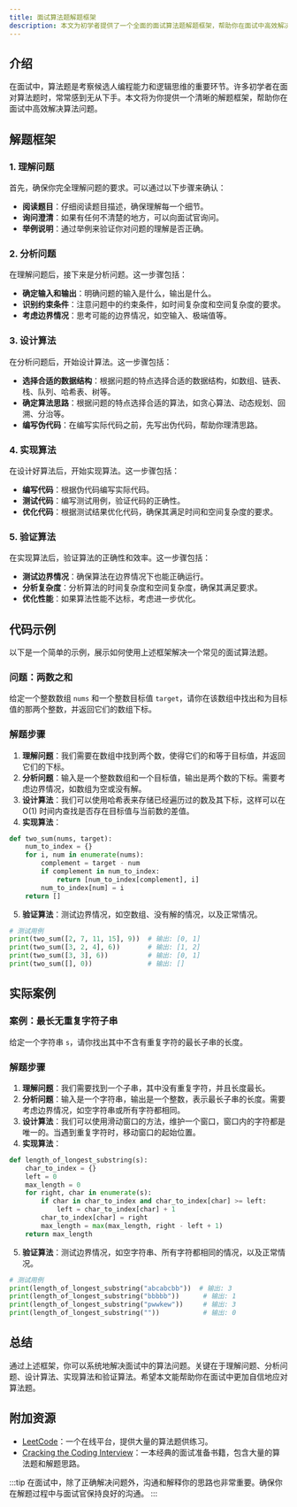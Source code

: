 ```yaml
---
title: 面试算法题解题框架
description: 本文为初学者提供了一个全面的面试算法题解题框架，帮助你在面试中高效解决算法问题。内容包括解题思路、代码示例、实际案例以及总结和附加资源。
---
```


## 介绍

在面试中，算法题是考察候选人编程能力和逻辑思维的重要环节。许多初学者在面对算法题时，常常感到无从下手。本文将为你提供一个清晰的解题框架，帮助你在面试中高效解决算法问题。

## 解题框架

### 1. 理解问题

首先，确保你完全理解问题的要求。可以通过以下步骤来确认：

- **阅读题目**：仔细阅读题目描述，确保理解每一个细节。
- **询问澄清**：如果有任何不清楚的地方，可以向面试官询问。
- **举例说明**：通过举例来验证你对问题的理解是否正确。

### 2. 分析问题

在理解问题后，接下来是分析问题。这一步骤包括：

- **确定输入和输出**：明确问题的输入是什么，输出是什么。
- **识别约束条件**：注意问题中的约束条件，如时间复杂度和空间复杂度的要求。
- **考虑边界情况**：思考可能的边界情况，如空输入、极端值等。

### 3. 设计算法

在分析问题后，开始设计算法。这一步骤包括：

- **选择合适的数据结构**：根据问题的特点选择合适的数据结构，如数组、链表、栈、队列、哈希表、树等。
- **确定算法思路**：根据问题的特点选择合适的算法，如贪心算法、动态规划、回溯、分治等。
- **编写伪代码**：在编写实际代码之前，先写出伪代码，帮助你理清思路。

### 4. 实现算法

在设计好算法后，开始实现算法。这一步骤包括：

- **编写代码**：根据伪代码编写实际代码。
- **测试代码**：编写测试用例，验证代码的正确性。
- **优化代码**：根据测试结果优化代码，确保其满足时间和空间复杂度的要求。

### 5. 验证算法

在实现算法后，验证算法的正确性和效率。这一步骤包括：

- **测试边界情况**：确保算法在边界情况下也能正确运行。
- **分析复杂度**：分析算法的时间复杂度和空间复杂度，确保其满足要求。
- **优化性能**：如果算法性能不达标，考虑进一步优化。

## 代码示例

以下是一个简单的示例，展示如何使用上述框架解决一个常见的面试算法题。

### 问题：两数之和

给定一个整数数组 `nums` 和一个整数目标值 `target`，请你在该数组中找出和为目标值的那两个整数，并返回它们的数组下标。

### 解题步骤

1. **理解问题**：我们需要在数组中找到两个数，使得它们的和等于目标值，并返回它们的下标。
2. **分析问题**：输入是一个整数数组和一个目标值，输出是两个数的下标。需要考虑边界情况，如数组为空或没有解。
3. **设计算法**：我们可以使用哈希表来存储已经遍历过的数及其下标，这样可以在 O(1) 时间内查找是否存在目标值与当前数的差值。
4. **实现算法**：

```python
def two_sum(nums, target):
    num_to_index = {}
    for i, num in enumerate(nums):
        complement = target - num
        if complement in num_to_index:
            return [num_to_index[complement], i]
        num_to_index[num] = i
    return []
```

5. **验证算法**：测试边界情况，如空数组、没有解的情况，以及正常情况。

```python
# 测试用例
print(two_sum([2, 7, 11, 15], 9))  # 输出: [0, 1]
print(two_sum([3, 2, 4], 6))       # 输出: [1, 2]
print(two_sum([3, 3], 6))          # 输出: [0, 1]
print(two_sum([], 0))              # 输出: []
```

## 实际案例

### 案例：最长无重复字符子串

给定一个字符串 `s`，请你找出其中不含有重复字符的最长子串的长度。

### 解题步骤

1. **理解问题**：我们需要找到一个子串，其中没有重复字符，并且长度最长。
2. **分析问题**：输入是一个字符串，输出是一个整数，表示最长子串的长度。需要考虑边界情况，如空字符串或所有字符都相同。
3. **设计算法**：我们可以使用滑动窗口的方法，维护一个窗口，窗口内的字符都是唯一的。当遇到重复字符时，移动窗口的起始位置。
4. **实现算法**：

```python
def length_of_longest_substring(s):
    char_to_index = {}
    left = 0
    max_length = 0
    for right, char in enumerate(s):
        if char in char_to_index and char_to_index[char] >= left:
            left = char_to_index[char] + 1
        char_to_index[char] = right
        max_length = max(max_length, right - left + 1)
    return max_length
```

5. **验证算法**：测试边界情况，如空字符串、所有字符都相同的情况，以及正常情况。

```python
# 测试用例
print(length_of_longest_substring("abcabcbb"))  # 输出: 3
print(length_of_longest_substring("bbbbb"))      # 输出: 1
print(length_of_longest_substring("pwwkew"))     # 输出: 3
print(length_of_longest_substring(""))           # 输出: 0
```

## 总结

通过上述框架，你可以系统地解决面试中的算法问题。关键在于理解问题、分析问题、设计算法、实现算法和验证算法。希望本文能帮助你在面试中更加自信地应对算法题。

## 附加资源

- [LeetCode](https://leetcode.com/)：一个在线平台，提供大量的算法题供练习。
- [Cracking the Coding Interview](https://www.amazon.com/Cracking-Coding-Interview-Programming-Questions/dp/0984782850)：一本经典的面试准备书籍，包含大量的算法题和解题思路。

:::tip
在面试中，除了正确解决问题外，沟通和解释你的思路也非常重要。确保你在解题过程中与面试官保持良好的沟通。
:::